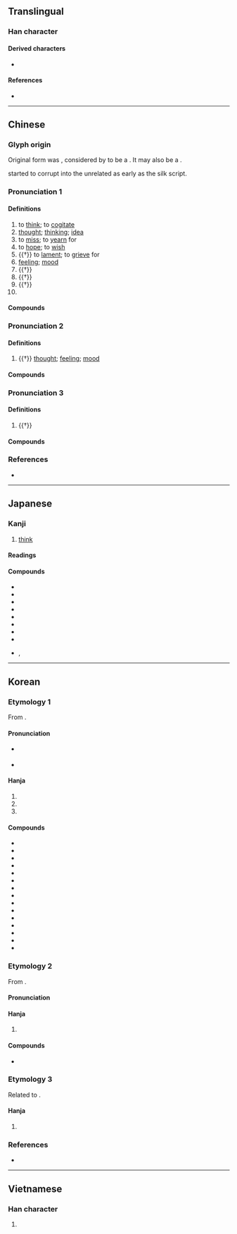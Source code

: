 {{also|恖}}
{{character info}}
==Translingual==
{{stroke order|strokes=9}}

===Han character===
{{Han char|rn=61|rad=心|as=05|sn=9|four=60330|canj=WP|ids=⿱田心}}

====Derived characters====
*{{l|mul|[[颸]], [[鍶]], [[慮]]}}

====References====
* {{Han ref|kx=0381.040|dkj=10462|dj=0709.070|hdz=42280.040|uh=601D|ud=24605|bh=ABE4|bd=44004}}

----

==Chinese==
{{zh-forms|alt=恖,𢙦}}

===Glyph origin===
{{Han etym}}
Original form was {{och-l|恖}}, considered by ''{{w|Shuowen}}'' to be a {{Han compound|ls=psc|囟|心|c1=p|c2=s|t2=heart|nocap=1}}. It may also be a {{Han compound|ls=ic|囟|心|t1=fontanel|t2=heart|nocap=1}}.

{{zh-l|*囟}} started to corrupt into the unrelated {{zh-l|*田}} as early as the silk script.

===Pronunciation 1===
{{zh-pron
|m=sī
|m-s=si1
|dg=сы1
|c=si1
|c-t=
|g=si1
|h=pfs=sṳ̂/sî;gd=si1
|h_note=sî - only in certain words (e.g. {{zh-l|*相思樹}})
|j=si1
|md=sṳ̆
|mn=xm,zz,tw:su/qz:sir/si
|mn_note=su/sir - literary; si - vernacular
|mn-t=se1
|w=1sr
|x=sr1
|mc=1
|oc=1
|cat=v,n,part,pn
}}

====Definitions====
{{zh-hanzi}}

# to [[think]]; to [[cogitate]]
# [[thought]]; [[thinking]]; [[idea]]
# to [[miss]]; to [[yearn]] for
# to [[hope]]; to [[wish]]
# {{†}} to [[lament]]; to [[grieve]] for
# [[feeling]]; [[mood]]
# {{†}} {{n-g|meaningless sentence-initial particle}}
# {{†}} {{n-g|meaningless sentence-medial particle}}
# {{†}} {{n-g|sentence-final interjectional particle}}
# {{surname|zh}}

====Compounds====
{{zh-der|思辨|思辯|思忖|思潮|思春|思凡|思考|思戀|思量|思路|思慮|思謀|思慕|思念|思前想後|思索|思維|思惟|思鄉|思想|思緒|思議|周情孔思|不假思索|情思|不三思|思文|得寸思尺|思鄉病|好學深思|安必思危|俯思|思想史|思深語近|思惹情牽|悲思|三思臺|左思右想|封建思想|慧思|復思|思舊|意意思思|亟思|反覆思維|勞心焦思|憂思|慧心巧思|慎思明辨|思婦|意思表示|意思主義|愁思|悠思|怨思|思齊|思鱸|思過|思賢如渴|思致|思省|思無邪|思渴|思想戰|思想庫|思想家|思存|思如湧泉|思如泉湧|思古幽情|思勞|思前算後|思不出位|忖前思後|心思|九思|夜思|居高思危|忒敬思|意思能力|思若湧泉|孝思|中心思想|冥思|引人遐思|三思而行|幽思|思過半|寒泉之思|動人遐思|大費神思|席夢思|思力|巧思|冥思苦想|前思後想|居安思危|導向思考|尋思|專精覃思|不加思索|子思|憂深思遠|三思|勉思|思深憂遠|怪沒意思|不犯尋思|單思病|不可思議|土思|單相思|回思|哀思|八斗陳思|千思萬想|匪夷所思|勞身焦思|反思|凝思|冥思苦索|慎思|不思|淵思寂慮|沒三思|睹物思人|旅思|研精苦思|搆思|深思|病相思|相思病|朝思夕計|朝思暮想|正思惟|樂不思蜀|毫不思量|潛神默思|挖空心思|白費心思|窮則思變|無思無慮|穆思林|深思熟慮|春思|成吉思汗|秋思|沉思|神思恍惚|神思|神仙思想|渭陽之思|研精覃思|眠思夢想|相思鳥|相思草|相思樹|相思木|相思子|相思套|相思卦|相思債|相思|目盼心思|殫精畢思|火不思|百思莫解|百思不解|深思遠慮|殫精極思|痛定思痛|焦心勞思|文思泉湧|懷新思舊|構思|熟讀精思|熟思|空勞神思|澄思寂慮|暮想朝思|有所思|文思|無慮無思|所思|省思|才思敏捷|殫思極慮|止渴思梅|才思|李思訓碑|朝思夕想|深思極慮|敬思|相思豆|用盡心思|戰略思想|長思|逆向思考|飲水思源|肚裡尋思|行思坐想|老莊思想|耄思|茶思飯想|翹思|藻思|茶飯不思|追思|色思溫|綺思|耽思|見賢思齊|見德思齊|靜極思動|胡思亂想|行成於思|致思|胡思|竭盡心思|見鞍思馬|處安思危|行思坐憶|費思量|鼠思|霜露之思|閉門思過|默思|遷思迴慮|集思廣益|苦思|遐思|首丘之思|花心思|胡思亂量|風木之思|顧思|行無越思|體大思精|面壁思過|風情月思|退思補過|胠沙思水|陳思王|遺風餘思|閉目沉思|長相思|行思|鄉思|遠慮深思|運思|縈思|閉閣思過|迷思|顧名思義|覃思|繆思女神|見異思遷|近思錄|苦思惡想|腸枯思竭|見利思義|不思進取|上思|思高本}}

===Pronunciation 2===
{{zh-pron
|m=sī,sì,2nb=literary variant
|m-s=si1
|c=si3,si1
|h=pfs=sṳ
|md=sé̤ṳ
|mn=xm,zz,tw:sù/qz:sìr/jj,ph:sì
|mn-t=se1/se3
|mc=2
|oc=n,2
|cat=n
}}
{{attn|zh|please check}}

====Definitions====
{{zh-hanzi}}

# {{†}} [[thought]]; [[feeling]]; [[mood]]

====Compounds====
{{zh-der|fold=1|意思|不好意思|好意思}}

===Pronunciation 3===
{{zh-pron
|m=sāi
|c=soi1
|cat=a
}}

====Definitions====
{{zh-hanzi}}

# {{†}} {{zh-alt-form|䰄|[[heavily]] [[bearded]]}}

====Compounds====
{{zh-der|fold=1|于思|䯱思}}

===References===
* {{R:yue:Hanzi}}

----

==Japanese==

===Kanji===
{{ja-kanji|grade=2|rs=心05}}

# [[think]]

====Readings====
{{ja-readings
|goon=し
|kanon=し
|kun=おも-う<おも-ふ, おも-い<おも-ひ, おぼ-しい
}}

====Compounds====
{{der-top3|Compounds}}
* {{ja-r|思%案|し%あん}}
* {{ja-r|思%惟|し%い}}
* {{ja-r|思%考|し%こう}}
* {{ja-r|思%索|し%さく}}
* {{ja-r|思%春%期|し%しゅん%き|[[adolescence]]}}
* {{ja-r|思%想|し%そう}}
* {{ja-r|思%慕|し%ぼ}}
* {{ja-r|思%慮|し%りょ|[[prudence]], [[discretion]]}}
* {{ja-r|思%料|し%りょう|rom=-}}, {{ja-r|思%量|し%りょう}}
{{der-bottom}}

----

==Korean==

===Etymology 1===
From {{der|ko|ltc|sort=사|-}} {{ltc-l|思|id=1}}.
{{hanja-ety
|dk={{hanja-dongguk|ᄉᆞᆼ|sò|i=y}}
|m={{hanja-sinjeung|ᄉᆞ|so}}
|mh=[[ᄉᆡᇰ각|ᄉᆡᆼ각]] ᄉᆞ
|m2={{hanja-gwangju|ᄉᆞ|so}}
|m2h=[[ᄉᆞ라ᇰ|ᄉᆞ량]] ᄉᆞ
|em={{hanja-juhae|ᄉᆞ|so}}
|emun=[[ᄉᆡᆼ각]] ᄉᆞ
}}
====Pronunciation====
* {{sense|to think; etc.}} {{ko-hanja-pron|사}}
* {{sense|in {{ko-l|사상|[[thought]]|思想}}}} {{ko-hanja-pron|사|l=y}}

====Hanja====
{{ko-hanja-search}}
{{ko-hanja|생각하다|생각할|사}}

# {{hanja form of|사|to [[think]]}}
# {{hanja form of|사|[[thought]]; [[thinking]]; [[idea]]}}
# {{hanja form of|사|to [[miss]]; to [[yearn]] for}}

====Compounds====
{{der-top3|Compounds}}
* {{ko-l|사고|思考}}
* {{ko-l|사념|思念}}
* {{ko-l|사량|思量}}
* {{ko-l|사려|思慮}}
* {{ko-l|사료|思料}}
* {{ko-l|사모|思慕}}
* {{ko-l|사변|思辨}}
* {{ko-l|사상|思想}}
* {{ko-l|사색|思索}}
* {{ko-l|사유|思惟}}
* {{ko-l|사조|思潮}}
* {{ko-l|노사|勞思}}
* {{ko-l|고사|苦思}}
* {{ko-l|심사|深思}}
* {{ko-l|사춘기|思春期}}
{{der-bottom}}

===Etymology 2===
From {{der|ko|ltc|sort=사|-}} {{ltc-l|思|id=2}}. 
{{hanja-ety
|dk={{hanja-dongguk|ᄉᆞᆼ〮|só|i=y}}
|m={{hanja-sinjeung|ᄉᆞ|so}}
|mh=[[ᄠᅳᆮ]] ᄉᆞ<ref>去聲</ref>
|em={{hanja-juhae|ᄉᆞ|so}}
|emun=[[의사|의ᄉᆞ]] ᄉᆞ
|ref=<references/>
}}
====Pronunciation====
{{ko-hanja-pron|사}}

====Hanja====
{{ko-hanja|생각|사}}

# {{hanja form of|사|[[thought]]}}

====Compounds====
{{der-top3|Compounds}}
* {{ko-l|의사|意思}}
{{der-bottom}}

===Etymology 3===
Related to {{cog|ltc|-}} {{ltc-l|䰄|tr=sʌi}}.

====Hanja====
{{ko-hanja|[[수염|수염]][[이]] [[많다|많을]]|새}}

# {{lb|ko|literary Chinese}} {{alt form|ko|䰄||{{hanja form of|새|[[heavily]] [[bearded]]}}}}

===References===
* {{R:hanjadoc|3366}}

----

==Vietnamese==

===Han character===
{{vi-readings|reading=tư, tơ, tứ|rs=心05}}

# {{rfdef|vi|sort=心05}}